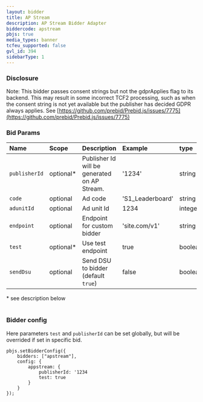 ```yaml
---
layout: bidder
title: AP Stream
description: AP Stream Bidder Adapter
biddercode: apstream
pbjs: true
media_types: banner
tcfeu_supported: false
gvl_id: 394
sidebarType: 1
---
```


### Disclosure

Note: This bidder passes consent strings but not the gdprApplies flag to its backend. This may result in some incorrect TCF2 processing, such as when the consent string is not yet available but the publisher has decided GDPR always applies. See [https://github.com/prebid/Prebid.js/issues/7775](https://github.com/prebid/Prebid.js/issues/7775)

### Bid Params


| Name           | Scope      | Description                                     | Example            | type    |
| :-----------   | :--------- | :------------                                   | :----------------- | :---    |
| `publisherId`  | optional*  | Publisher Id will be generated on AP Stream.    | '1234'             | string  |
| `code`         | optional   | Ad code                                         | 'S1_Leaderboard'   | string  |
| `adunitId`     | optional   | Ad unit Id                                      | 1234               | integer |
| `endpoint`     | optional   | Endpoint for custom bidder                      | 'site.com/v1'      | string  |
| `test`         | optional*  | Use test endpoint                               | true               | boolean |
| `sendDsu`      | optional   | Send DSU to bidder (default `true`)             | false              | boolean |

\* see description below

#

### Bidder config

Here parameters `test` and `publisherId` can be set globally, but will be overrided if set in specific bid.

```
pbjs.setBidderConfig({
    bidders: ["apstream"],
    config: {
        appstream: {
            publisherId: '1234
            test: true
        }
    }
});
```
